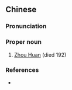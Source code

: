 {{also|周奂}}
==Chinese==
{{zh-forms|s=周奂}}

===Pronunciation===
{{zh-pron
|m=Zhōu Huàn
|cat=pn
}}

===Proper noun===
{{zh-proper noun}}

# [[w:Zhou Huan|Zhou Huan]] (died 192)

===References===
* {{cite-book
|last=Fan
|first=Ye
|authorlink=w:Fan Ye (historian)
|coauthors=
|year=
|title=[[w:Book of the Later Han|Book of the Later Han/Chapter 9]] ([[:zh:s:後漢書/卷9|後漢書/卷9]])
|publisher=
|location=
}}